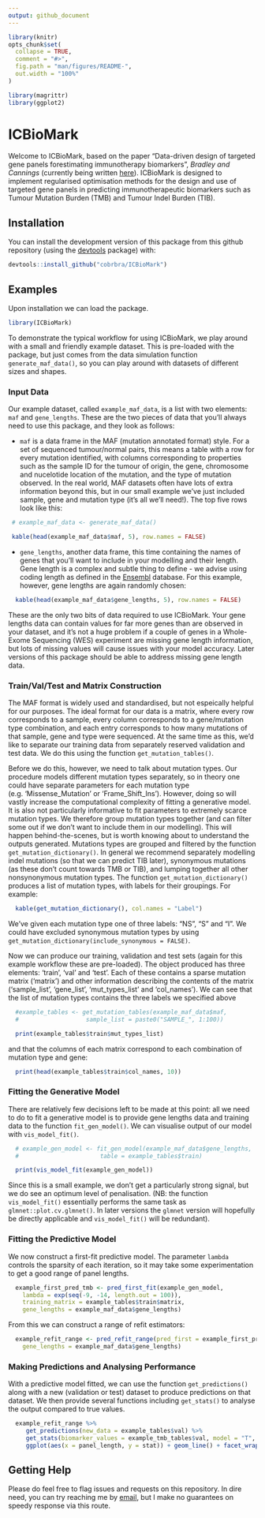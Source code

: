 ```yaml
---
output: github_document
---
```


<!-- README.md is generated from README.Rmd. Please edit that file -->

```r
library(knitr)
opts_chunk$set(
  collapse = TRUE,
  comment = "#>",
  fig.path = "man/figures/README-",
  out.width = "100%"
)

library(magrittr)
library(ggplot2)
```

# ICBioMark

<!-- badges: start -->
<!-- badges: end -->

Welcome to ICBioMark, based on the paper "Data-driven design of targeted gene panels forestimating immunotherapy biomarkers", *Bradley and Cannings* (currently being written [here](https://github.com/cobrbra/TargetedPanelEstimation_Paper)). ICBioMark is designed to implement regularised optimisation methods for the design and use of targeted gene panels in predicting immunotherapeutic biomarkers such as Tumour Mutation Burden (TMB) and Tumour Indel Burden (TIB).

## Installation

<!-- You can install the development version of ICBioMark from [CRAN](https://CRAN.R-project.org) with: -->
You can install the development version of this package from this github repository (using the [devtools](https://cran.r-project.org/web/packages/devtools/index.html) package) with:

``` r
devtools::install_github("cobrbra/ICBioMark")
```

## Examples

Upon installation we can load the package.

```r
library(ICBioMark)
```

To demonstrate the typical workflow for using ICBioMark, we play around with a small and friendly example dataset. This is pre-loaded with the package, but just comes from the data simulation function `generate_maf_data()`, so you can play around with datasets of different sizes and shapes. 

### Input Data

Our example dataset, called `example_maf_data`, is a list with two elements: `maf` and `gene_lengths`. These are the two pieces of data that you'll always need to use this package, and they look as follows:

 * `maf` is a data frame in the MAF (mutation annotated format) style. For a set of sequenced tumour/normal pairs, this means a table with a row for every mutation identified, with columns corresponding to properties such as the sample ID for the tumour of origin, the gene, chromosome and nucelotide location of the mutation, and the type of mutation observed. In the real world, MAF datasets often have lots of extra information beyond this, but in our small example we've just included sample, gene and mutation type (it's all we'll need!). The top five rows look like this:
 
```r
 # example_maf_data <- generate_maf_data()

 kable(head(example_maf_data$maf, 5), row.names = FALSE)
```
 * `gene_lengths`, another data frame, this time containing the names of genes that you'll want to include in your modelling and their length. Gene length is a complex and subtle thing to define - we advise using coding length as defined in the [Ensembl](https://www.ensembl.org/index.html) database. For this example, however, gene lengths are again randomly chosen:
 
``` r
  kable(head(example_maf_data$gene_lengths, 5), row.names = FALSE)
```
These are the only two bits of data required to use ICBioMark. Your gene lengths data can contain values for far more genes than are observed in your dataset, and it's not a huge problem if a couple of genes in a Whole-Exome Sequencing (WES) experiment are missing gene length information, but lots of missing values will cause issues with your model accuracy. Later versions of this package should be able to address missing gene length data.

### Train/Val/Test and Matrix Construction
The MAF format is widely used and standardised, but not espeically helpful for our purposes. The ideal format for our data is a matrix, where every row corresponds to a sample, every column corresponds to a gene/mutation type combination, and each entry corresponds to how many mutations of that sample, gene and type were sequenced. At the same time as this, we'd like to separate our training data from separately reserved validation and test data. We do this using the function `get_mutation_tables()`. 

Before we do this, however, we need to talk about mutation types. Our procedure models different mutation types separately, so in theory one could have separate parameters for each mutation type (e.g. 'Missense_Mutation' or 'Frame_Shift_Ins'). However, doing so will vastly increase the computational complexity of fitting a generative model. It is also not particularly informative to fit parameters to extremely scarce mutation types. We therefore group mutation types together (and can filter some out if we don't want to include them in our modelling). This will happen behind-the-scenes, but is worth knowing about to understand the outputs generated. Mutations types are grouped and filtered by the function `get_mutation_dictionary()`. In general we recommend separately modelling indel mutations (so that we can predict TIB later), synonymous mutations (as these don't count towards TMB or TIB), and lumping together all other nonsynonymous mutation types. The function `get_mutation_dictionary()` produces a list of mutation types, with labels for their groupings. For example:

```r
  kable(get_mutation_dictionary(), col.names = "Label")
```
We've given each mutation type one of three labels: "NS", "S" and "I". We could have excluded synonymous mutation types by using `get_mutation_dictionary(include_synonymous = FALSE)`.

Now we can produce our training, validation and test sets (again for this example workflow these are pre-loaded). The object produced has three elements: 'train', 'val' and 'test'. Each of these contains a sparse mutation matrix ('matrix') and other information describing the contents of the matrix ('sample_list', 'gene_list', 'mut_types_list' and 'col_names'). We can see that the list of mutation types contains the three labels we specified above

```r
  #example_tables <- get_mutation_tables(example_maf_data$maf, 
  #                   sample_list = paste0("SAMPLE_", 1:100))

  print(example_tables$train$mut_types_list)
```
and that the columns of each matrix correspond to each combination of mutation type and gene:

```r
  print(head(example_tables$train$col_names, 10))
```


### Fitting the Generative Model
There are relatively few decisions left to be made at this point: all we need to do to fit a generative model is to provide gene lengths data and training data to the function `fit_gen_model()`. We can visualise output of our model with `vis_model_fit()`.

```r
  # example_gen_model <- fit_gen_model(example_maf_data$gene_lengths, 
  #                       table = example_tables$train)

  print(vis_model_fit(example_gen_model))

```

Since this is a small example, we don't get a particularly strong signal, but we do see an optimum level of penalisation. (NB: the function `vis_model_fit()` essentially performs the same task as `glmnet::plot.cv.glmnet()`. In later versions the `glmnet` version will hopefully be directly applicable and `vis_model_fit()` will be redundant).

### Fitting the Predictive Model
We now construct a first-fit predictive model. The parameter `lambda` controls the sparsity of each iteration, so it may take some experimentation to get a good range of panel lengths.

```r
  example_first_pred_tmb <- pred_first_fit(example_gen_model, 
    lambda = exp(seq(-9, -14, length.out = 100)), 
    training_matrix = example_tables$train$matrix, 
    gene_lengths = example_maf_data$gene_lengths)

```

From this we can construct a range of refit estimators:

```r
  example_refit_range <- pred_refit_range(pred_first = example_first_pred_tmb, 
    gene_lengths = example_maf_data$gene_lengths)
```


### Making Predictions and Analysing Performance
With a predictive model fitted, we can use the function `get_predictions()` along with a new (validation or test) dataset to produce predictions on that dataset. We then provide several functions including `get_stats()` to analyse the output compared to true values.

```r

  example_refit_range %>% 
     get_predictions(new_data = example_tables$val) %>% 
     get_stats(biomarker_values = example_tmb_tables$val, model = "T", threshold = 10) %>% 
     ggplot(aes(x = panel_length, y = stat)) + geom_line() + facet_wrap(~metric) + theme_minimal() + labs(x = "Panel Length", y = "Predictive Performance")

```


## Getting Help
Please do feel free to flag issues and requests on this repository. In dire need, you can try reaching me by [email](cobrbradley@gmail.com), but I make no guarantees on speedy response via this route.
